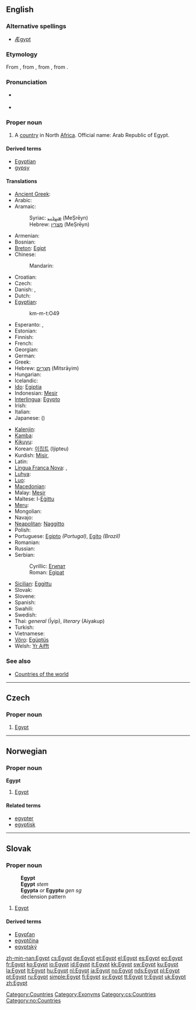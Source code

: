 ==English==
{{wikipedia}}

===Alternative spellings===
* [[Ægypt]] {{i|archaic}}

===Etymology===
From {{etyl|frm}} {{term|Egypte|lang=frm}}, from {{etyl|la}} {{term|Aegyptus|lang=la}}, from {{etyl|grc}} {{term|sc=polytonic|Αἴγυπτος|tr=Aiguptos}}, from {{etyl|gmy}} {{term|sc=Linb|𐁁𐀓𐀠𐀴𐀍|tr=ai-gu-pi-ti-jo|lang=gmy}}.

===Pronunciation===
* {{a|UK|US}} {{IPA|/ˈiː.dʒɪpt/}}
* {{audio|en-us-Egypt.ogg|Audio (US)}}

===Proper noun===
{{en-proper noun}}

# A [[country]] in North [[Africa]]. Official name: Arab Republic of Egypt.

====Derived terms====
* [[Egyptian]]
* [[gypsy]]

====Translations====
{{trans-top|country in North Africa}}
* [[Ancient Greek]]: {{tø|grc|Αἴγυπτος|tr=Aiguptos|sc=polytonic|xs=Ancient Greek}}
* Arabic: {{t+|ar|مصر|f|tr=miSr, maSr}}
* Aramaic:
*: Syriac: [[ܡܨܪܝܢ]] (MeṢrēyn)
*: Hebrew: [[מצרין]] (MeṢrēyn)
* Armenian: {{t-|hy|Եգիպտոս|tr=Egiptos|xs=Armenian}}
* Bosnian: {{t-|bs|Egipat|m}}
* [[Breton]]: [[Egipt]]
* Chinese:
*: Mandarin: {{t|cmn|埃及|tr=Āijí|sc=Hani}}
* Croatian: {{t+|hr|Egipat|m|tr=Ègipat}}
* Czech: {{t+|cs|Egypt|m}}
* Danish: {{t+|da|Egypten}}, {{t+|da|Ægypten}}
* Dutch: {{t+|nl|Egypte}}
* [[Egyptian]]: {{tø|egy|kmt|sc=Egyp}}
*: <hiero>km-m-t:O49</hiero>
* Esperanto: {{t+|eo|Egiptio|xs=Esperanto}}, {{t-|eo|Egiptujo|xs=Esperanto}}
* Estonian: {{t+|et|Egiptus}}
* Finnish: {{t+|fi|Egypti}}
* French: {{t+|fr|Égypte|f}}
* Georgian: {{t-|ka|ეგვიპტე|tr=egvipte|sc=Geor|xs=Georgian}}
* German: {{t+|de|Ägypten|n}}
* Greek: {{t+|el|Αίγυπτος|f|tr=Aígyptos}}
* Hebrew: [[מצרים|מִצְרָיִם]] (Mitsrāyim)
* Hungarian: {{t+|hu|Egyiptom}}
* Icelandic: {{t+|is|Egyptaland|n}}
* [[Ido]]: [[Egiptia]]
* Indonesian: [[Mesir]]
* [[Interlingua]]: [[Egypto]]
* Irish: {{t|ga|Éigipt|f|alt=an Éigipt|xs=Irish}}
* Italian: {{t+|it|Egitto|m}}
* Japanese: {{t|ja|エジプト|tr=Ejiputo|sc=Jpan}} ({{t|ja|埃及|sc=Jpan}})
{{trans-mid}}
* [[Kalenjin]]: {{tø|kln|Misri}}
* [[Kamba]]: {{tø|kam|Misri}}
* [[Kikuyu]]: {{tø|ki|Misri}}
* Korean: [[이집트]] (Ijipteu)
* Kurdish: [[Misir]], {{ku-Arab|[[میسر]]}}
* Latin: {{t+|la|Aegyptus|m}}
* [[Lingua Franca Nova]]: {{tø|lfn|Misre}},  {{tø|lfn|Egipte}}
* [[Luhya]]: {{tø|luy|Misri}}
* [[Luo]]: {{tø|luo|Misri}}
* [[Macedonian]]: {{t-|mk|Египет|m|tr=Égipet|xs=Macedonian}}
* Malay: [[Mesir]]
* Maltese: l-[[Eġittu]]
* [[Meru]]: {{tø|mer|Misri}}
* Mongolian: {{t|mn|Мисир|tr=Mísir|sc=Cyrl}}
* Navajo: {{tø|nv|Ííjip}}
* [[Neapolitan]]: [[Naggitto]] {{m}}
* Polish: {{t+|pl|Egipt|m}}
* Portuguese: [[Egipto]] {{m}} ''(Portugal)'', [[Egito]] {{m}} ''(Brazil)''
* Romanian: {{t-|ro|Egipt|n}}
* Russian: {{t+|ru|Египет|m|tr=Egípet}}
* Serbian:
*: Cyrillic: [[Египат#Serbian|Египат]] {{m}}
*: Roman: [[Egipat#Serbian|Egipat]] {{m}}
* [[Sicilian]]: [[Eggittu]] {{m}}
* Slovak: {{t-|sk|Egypt|m}}
* Slovene: {{t+|sl|Egipt|m}}
* Spanish: {{t+|es|Egipto|m}}
* Swahili: {{t+|sw|Misri|xs=Swahili}}
* Swedish: {{t+|sv|Egypten}}
* Thai: ''general'' {{Thai|[[อิยิปต์]]}} (Īyip), ''literary'' {{Thai|[[ไอยคุปต์]]}} (Aiyakup)
* Turkish: {{t+|tr|Mısır}}
* Vietnamese: {{t|vi|Ai Cập|xs=Vietnamese}}
* [[Võro]]: [[Egüptüs]]
* Welsh: [[Yr Aifft]]
{{trans-bottom}}

===See also===
* [[Appendix:Countries of the world|Countries of the world]]

[[Category:Countries]]
[[Category:Exonyms]]

----

==Czech==

===Proper noun===
{{cs-proper noun|g=m}}

# [[#English|Egypt]]

[[Category:cs:Countries]]

----

==Norwegian==

===Proper noun===
'''Egypt'''

# [[#English|Egypt]]

====Related terms====
* [[egypter]]
* [[egyptisk]]

[[Category:no:Countries]]

----

==Slovak==

===Proper noun===
: '''Egypt'''
: '''Egypt''' ''stem''
: '''Egypta''' ''or'' '''Egyptu''' ''gen sg''
: declension pattern {{sk-dub}}

# [[Egypt#English|Egypt]]

====Derived terms====
* [[Egypťan#Slovak|Egypťan]]
* [[egyptčina#Slovak|egyptčina]]
* [[egyptský]]

[[zh-min-nan:Egypt]]
[[cs:Egypt]]
[[de:Egypt]]
[[et:Egypt]]
[[el:Egypt]]
[[es:Egypt]]
[[eo:Egypt]]
[[fr:Egypt]]
[[ko:Egypt]]
[[io:Egypt]]
[[id:Egypt]]
[[it:Egypt]]
[[kk:Egypt]]
[[sw:Egypt]]
[[ku:Egypt]]
[[la:Egypt]]
[[lt:Egypt]]
[[hu:Egypt]]
[[nl:Egypt]]
[[ja:Egypt]]
[[no:Egypt]]
[[nds:Egypt]]
[[pl:Egypt]]
[[pt:Egypt]]
[[ru:Egypt]]
[[simple:Egypt]]
[[fi:Egypt]]
[[sv:Egypt]]
[[tt:Egypt]]
[[tr:Egypt]]
[[uk:Egypt]]
[[zh:Egypt]]